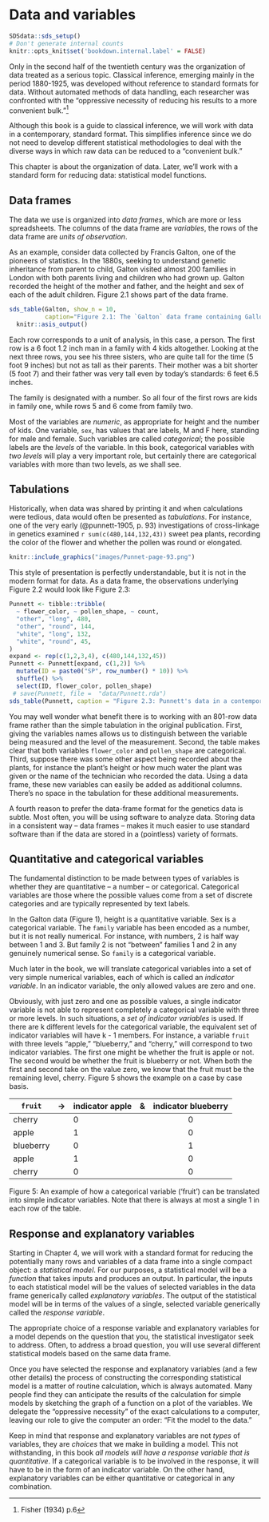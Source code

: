 # Data and variables

```r
SDSdata::sds_setup()
# Don't generate internal counts
knitr::opts_knit$set('bookdown.internal.label' = FALSE)
```

Only in the second half of the twentieth century was the organization of data treated as a serious topic.  Classical inference, emerging mainly in the period 1880-1925, was developed without reference to standard formats for data. Without automated methods of data handling, each researcher was confronted with the "oppressive necessity of reducing his results to a more convenient bulk."^[Fisher (1934) p.6]

Although this book is a guide to classical inference, we will work with data in a contemporary, standard format. This simplifies inference since we do not need to develop different statistical methodologies to deal with the diverse ways in which raw data can be reduced to a "convenient bulk." 

This chapter is about the organization of data. Later, we'll work with a standard form for reducing data: statistical model functions.

## Data frames

The data we use is organized into *data frames*, which are more or less spreadsheets. The columns of the data frame are *variables*, the rows of the data frame are *units of observation*.

As an example, consider data collected by Francis Galton, one of the pioneers of statistics. In the 1880s, seeking to understand genetic inheritance from parent to child, Galton visited almost 200 families in London with both parents living and children who had grown up. Galton recorded the height of the mother and father, and the height and sex of each of the adult children. Figure 2.1 shows part of the data frame.

```r
sds_table(Galton, show_n = 10,
          caption="Figure 2.1: The `Galton` data frame containing Gallon's measurements of 898 adult children.") %>%
  knitr::asis_output()
```

Each row corresponds to a unit of analysis, in this case, a person. The first row is a 6 foot 1.2 inch man in a family with 4 kids altogether. Looking at the next three rows, you see his three sisters, who are quite tall for the time (5 foot 9 inches) but not as tall as their parents. Their mother was a bit shorter (5 foot 7) and their father was very tall even by today's standards: 6 feet 6.5 inches.

The family is designated with a number. So all four of the first rows are kids in family one, while rows 5 and 6 come from family two.

Most of the variables are *numeric*, as appropriate for height and the number of kids. One variable, `sex`, has values that are labels, M and F here, standing for male and female. Such variables are called *categorical*; the possible labels are the *levels* of the variable. In this book, categorical variables with *two levels* will play a very important role, but certainly there are categorical variables with more than two levels, as we shall see.



## Tabulations

Historically, when data was shared by printing it and when calculations were tedious, data would often be presented as *tabulations*. For instance, one of the very early (@punnett-1905, p. 93) investigations of cross-linkage in genetics examined `r sum(c(480,144,132,43))` sweet pea plants, recording the color of the flower and whether the pollen was round or elongated. 

```r
knitr::include_graphics("images/Punnet-page-93.png")
```

This style of presentation is perfectly understandable, but it is not in the modern format for data. As a data frame, the observations underlying  Figure  2.2 would look like Figure 2.3:

```r
Punnett <- tibble::tribble(
  ~ flower_color, ~ pollen_shape, ~ count,
  "other", "long", 480,
  "other", "round", 144,
  "white", "long", 132,
  "white", "round", 45,
)
expand <- rep(c(1,2,3,4), c(480,144,132,45))
Punnett <- Punnett[expand, c(1,2)] %>% 
  mutate(ID = paste0("SP", row_number() * 10)) %>%
  shuffle() %>%
  select(ID, flower_color, pollen_shape)
 # save(Punnett, file =  "data/Punnett.rda")
sds_table(Punnett, caption = "Figure 2.3: Punnett's data in a contemporary format")
```



You may well wonder what benefit there is to working with an 801-row data frame rather than the simple tabulation in the original publication. First, giving the variables names allows us to distinguish between the variable being measured and the level of the measurement. Second, the table makes clear that both variables `flower_color` and `pollen_shape` are categorical. Third, suppose there was some other aspect being recorded about the plants, for instance the plant's height or how much water the plant was given or the name of the technician who recorded the data. Using a data frame, these new variables can easily be added as additional columns. There's no space in the tabulation for these additional measurements.

A fourth reason to prefer the data-frame format for the genetics data is subtle. Most often, you will be using software to analyze data. Storing data in a consistent way -- data frames -- makes it much easier to use standard software than if the data are stored in a (pointless) variety of formats. 

## Quantitative and categorical variables

The fundamental distinction to be made between types of  variables is whether they are quantitative -- a number -- or categorical. Categorical variables are those where  the possible values come from a set of discrete categories and are typically represented by text labels.

In the Galton data (Figure  1), height is a quantitative variable. Sex is a categorical variable.  The `family` variable has been encoded as a number, but it is not really numerical. For instance, with numbers, 2 is half way between 1 and 3. But family 2 is not "between" families 1 and 2 in any genuinely numerical sense. So `family` is a categorical variable.

Much later in the book, we will translate categorical variables into a set of very simple numerical variables, each of which is called an *indicator variable*. In an indicator variable, the only allowed values are zero and one. 

Obviously, with just zero and one as possible values, a single indicator variable is not able to represent completely a categorical variable with three or more levels. In such situations, a *set of indicator variables* is used. If there  are k different levels for the  categorical variable, the equivalent  set of indicator variables will have  k - 1 members. For instance, a variable `fruit` with three levels "apple," "blueberry," and "cherry," will correspond to two indicator variables. The first one might be whether the fruit is apple or not. The second would be  whether the fruit is blueberry or not. When both the first and second take on the value zero, we know that the fruit must be the remaining level, cherry. Figure 5 shows the example on a case by case basis.

`fruit` | $\rightarrow$ | indicator apple | & | indicator  blueberry
--------|:--------:|--------|------|:--------:
cherry  |    | 0  | | 0
apple   |    | 1  | | 0
blueberry  | | 0  | | 1
apple   |    | 1  | | 0
cherry  |    | 0  | | 0

Figure 5: An example of how  a categorical  variable ('fruit') can be translated into simple indicator  variables. Note that there is always at  most a single 1 in each row of the table. 

## Response and explanatory variables

Starting in Chapter 4, we will work with a standard format for reducing the potentially many rows and variables  of a data frame into a single compact object: a *statistical model*. For our purposes, a statistical model will be a *function* that takes inputs  and produces an output. In particular, the inputs to each statistical model will be the values of selected variables in the data frame generically called *explanatory variables*. The output of the statistical model will  be in  terms of the values  of a single, selected variable generically called the *response variable*.

The appropriate choice of a response variable and explanatory variables for a model depends on the question that you, the statistical investigator seek to  address. Often, to address a broad question, you will use several different statistical models based on the same data frame.

Once you have selected the response and explanatory variables (and a few other details) the process of constructing the corresponding statistical model is a matter of routine calculation, which is always automated. Many people find they can anticipate the results of the calculation for simple models by sketching the graph of a function on a plot of the variables. We delegate the "oppressive necessity" of the exact calculations to a computer, leaving our role to give the computer an order: "Fit the model to the data."

Keep in mind that response and explanatory variables are not *types* of variables, they are *choices* that we make in building a model. This  not withstanding, in this book *all models will have a response variable that is quantitative*. If a categorical variable is to be involved in the response, it will have to be in the form of an indicator variable. On the other hand, explanatory variables can be either  quantitative  or categorical in any combination.





